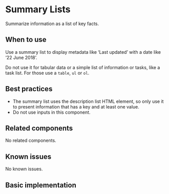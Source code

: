 
<Meta of={stories} />

# Summary Lists

Summarize information as a list of key facts.

## When to use

Use a summary list to display metadata like ‘Last updated’ with a date like ‘22 June 2018’.

Do not use it for tabular data or a simple list of information or tasks, like a task list. 
For those use a `table`, `ul` or `ol`.

## Best practices

- The summary list uses the description list HTML element, so only use it to present information
  that has a key and at least one value.
- Do not use inputs in this component.

## Related components

No related components.

## Known issues

No known issues.

## Basic implementation

<Story of={stories.basic} />
